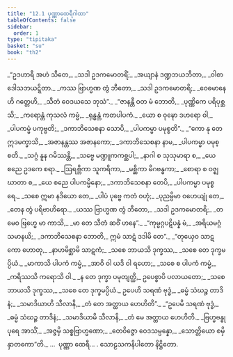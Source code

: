 ```yaml
---
title: "12.1 ပုဏ္ဏာထေရီဂါထာ"
tableOfContents: false
sidebar:
  order: 1
type: "tipitaka"
basket: "su"
book: "th2"
---
```



<DynamicBreadcrumb />

<Division number="236" book="th2">

<Paragraph number="312" type="verses" book="th2">
_“ဥဒဟာရီ အဟံ သီတေ,_  
_သဒါ ဥဒကမောတရိံ;_  
_အယျာနံ ဒဏ္ဍဘယဘီတာ,_  
_ဝါစာဒေါသဘယဋ္ဋိတာ._  

</Paragraph>

</Division>
<Division number="237" book="th2">

<Paragraph number="313" type="verses" book="th2">
_ကဿ ဗြာဟ္မဏ တွံ ဘီတော,_  
_သဒါ ဥဒကမောတရိ;_  
_ဝေဓမာနေဟိ ဂတ္တေဟိ,_  
_သီတံ ဝေဒယသေ ဘုသံ”._  

</Paragraph>

</Division>
<Division number="238" book="th2">

<Paragraph number="314" type="verses" book="th2">
_“ဇာနန္တီ ဝတ မံ ဘောတိ,_  
_ပုဏ္ဏိကေ ပရိပုစ္ဆသိ;_  
_ကရောန္တံ ကုသလံ ကမ္မံ,_  
_ရုန္ဓန္တံ ကတပါပကံ._  

</Paragraph>

</Division>
<Division number="239" book="th2">

<Paragraph number="315" type="verses" book="th2">
_ယော စ ဝုဍ္ဎော ဒဟရော ဝါ,_  
_ပါပကမ္မံ ပကုဗ္ဗတိ;_  
_ဒကာဘိသေစနာ သောပိ,_  
_ပါပကမ္မာ ပမုစ္စတိ”._  

</Paragraph>

</Division>
<Division number="240" book="th2">

<Paragraph number="316" type="verses" book="th2">
_“ကော နု တေ ဣဒမက္ခာသိ,_  
_အဇာနန္တဿ အဇာနကော;_  
_ဒကာဘိသေစနာ နာမ,_  
_ပါပကမ္မာ ပမုစ္စတိ._  

</Paragraph>

</Division>
<Division number="241" book="th2">

<Paragraph number="317" type="verses" book="th2">
_သဂ္ဂံ နူန ဂမိဿန္တိ,_  
_သဗ္ဗေ မဏ္ဍူကကစ္ဆပါ;_  
_နာဂါ စ သုသုမာရာ စ,_  
_ယေ စညေ ဥဒကေ စရာ._  

</Paragraph>

</Division>
<Division number="242" book="th2">

<Paragraph number="318" type="verses" book="th2">
_ဩရဗ္ဘိကာ သူကရိကာ,_  
_မစ္ဆိကာ မိဂဗန္ဓကာ;_  
_စောရာ စ ဝဇ္ဈဃာတာ စ,_  
_ယေ စညေ ပါပကမ္မိနော;_  
_ဒကာဘိသေစနာ တေပိ,_  
_ပါပကမ္မာ ပမုစ္စရေ._  

</Paragraph>

</Division>
<Division number="243" book="th2">

<Paragraph number="319" type="verses" book="th2">
_သစေ ဣမာ နဒိယော တေ,_  
_ပါပံ ပုဗ္ဗေ ကတံ ဝဟုံ;_  
_ပုညမ္ပိမာ ဝဟေယျုံ တေ,_  
_တေန တွံ ပရိဗာဟိရော._  

</Paragraph>

</Division>
<Division number="244" book="th2">

<Paragraph number="320" type="verses" book="th2">
_ယဿ ဗြာဟ္မဏ တွံ ဘီတော,_  
_သဒါ ဥဒကမောတရိ;_  
_တမေဝ ဗြဟ္မေ မာ ကာသိ,_  
_မာ တေ သီတံ ဆဝိံ ဟနေ”._  

</Paragraph>

</Division>
<Division number="245" book="th2">

<Paragraph number="321" type="verses" book="th2">
_“ကုမ္မဂ္ဂပဋိပန္နံ မံ,_  
_အရိယမဂ္ဂံ သမာနယိ;_  
_ဒကာဘိသေစနာ ဘောတိ,_  
ဣမံ သာဋံ ဒဒါမိ တေ”._  

</Paragraph>

</Division>
<Division number="246" book="th2">

<Paragraph number="322" type="verses" book="th2">
_“တုယှေဝ သာဋကော ဟောတု,_  
_နာဟမိစ္ဆာမိ သာဋကံ;_  
_သစေ ဘာယသိ ဒုက္ခဿ,_  
_သစေ တေ ဒုက္ခမပ္ပိယံ._  

</Paragraph>

</Division>
<Division number="247" book="th2">

<Paragraph number="323" type="verses" book="th2">
_မာကာသိ ပါပကံ ကမ္မံ,_  
_အာဝိ ဝါ ယဒိ ဝါ ရဟော;_  
_သစေ စ ပါပကံ ကမ္မံ,_  
_ကရိဿသိ ကရောသိ ဝါ._  

</Paragraph>

</Division>
<Division number="248" book="th2">

<Paragraph number="324" type="verses" book="th2">
_န တေ ဒုက္ခာ ပမုတျတ္ထိ,_  
ဥပေစ္စာပိ ပလာယတော;_  
_သစေ ဘာယသိ ဒုက္ခဿ,_  
_သစေ တေ ဒုက္ခမပ္ပိယံ._  

</Paragraph>

</Division>
<Division number="249" book="th2">

<Paragraph number="325" type="verses" book="th2">
ဥပေဟိ သရဏံ ဗုဒ္ဓံ,_  
_ဓမ္မံ သံဃဉ္စ တာဒိနံ;_  
_သမာဒိယာဟိ သီလာနိ,_  
_တံ တေ အတ္ထာယ ဟေဟိတိ”._  

</Paragraph>

</Division>
<Division number="250" book="th2">

<Paragraph number="326" type="verses" book="th2">
_“ဥပေမိ သရဏံ ဗုဒ္ဓံ,_  
_ဓမ္မံ သံဃဉ္စ တာဒိနံ;_  
_သမာဒိယာမိ သီလာနိ,_  
_တံ မေ အတ္ထာယ ဟေဟိတိ._  

</Paragraph>

</Division>
<Division number="251" book="th2">

<Paragraph number="327" type="verses" book="th2">
_ဗြဟ္မဗန္ဓု ပုရေ အာသိံ,_  
_အဇ္ဇမှိ သစ္စဗြာဟ္မဏော;_  
_တေဝိဇ္ဇော ဝေဒသမ္ပန္နော,_  
_သောတ္တိယော စမှိ နှာတကော”တိ._  


</Paragraph>
</Division>

<Paragraph number="328" type="center" book="th2">
…  ပုဏ္ဏာ ထေရီ… .



</Paragraph>

<Paragraph number="329" type="center" book="th2">
သောဠသကနိပါတော နိဋ္ဌိတော.
</Paragraph>